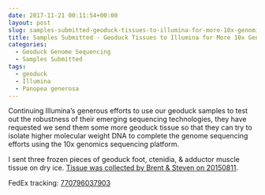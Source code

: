 ```yaml
---
date: 2017-11-21 00:11:54+00:00
layout: post
slug: samples-submitted-geoduck-tissues-to-illumina-for-more-10x-genomics-sequencing
title: Samples Submitted - Geoduck Tissues to Illumina for More 10x Genomics Sequencing
categories:
  - Geoduck Genome Sequencing
  - Samples Submitted
tags:
  - geoduck
  - Illumina
  - Panopea generosa
---
```


Continuing Illumina's generous efforts to use our geoduck samples to test out the robustness of their emerging sequencing technologies, they have requested we send them some more geoduck tissue so that they can try to isolate higher molecular weight DNA to complete the genome sequencing efforts using the 10x genomics sequencing platform.

I sent three frozen pieces of geoduck foot, ctenidia, & adductor muscle tissue on dry ice. [Tissue was collected by Brent & Steven on 20150811](https://onsnetwork.org/halfshell/2015/08/11/big-day-big-clam/).

FedEx tracking: [770796037903](https://www.fedex.com/apps/fedextrack/?action=track&tracknumbers=770796037903&clienttype=ivshpalrt)
